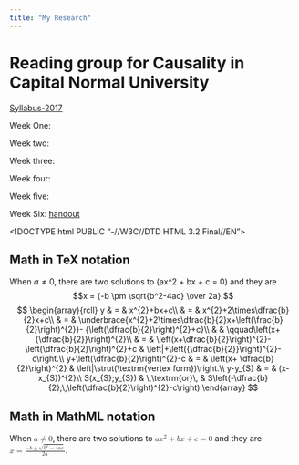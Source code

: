 ```yaml
---
title: "My Research"
---
```


# Reading group for Causality in Capital Normal University

[Syllabus-2017](http://pan.baidu.com/s/1qYqNSVq)


Week One:

Week two:

Week three:

Week four:

Week five:

Week Six:       [handout](http://pan.baidu.com/s/1kV67fmv)






<!DOCTYPE html PUBLIC "-//W3C//DTD HTML 3.2 Final//EN">
<html>
<head>
<title>Mathedemo</title>
<script type="text/x-mathjax-config">
  MathJax.Hub.Config({tex2jax: {inlineMath: [['$','$'], ['\\(','\\)']]}});
</script>
<script type="text/javascript"
  src="http://cdn.mathjax.org/mathjax/latest/MathJax.js?config=TeX-AMS-MML_HTMLorMML">
</script>
</head>

<body>
<h2>Math in TeX notation</h2>

When $a \ne 0$, there are two solutions to \(ax^2 + bx + c = 0\) and they are
$$x = {-b \pm \sqrt{b^2-4ac} \over 2a}.$$
$$ \begin{array}{rcll}
y & = & x^{2}+bx+c\\
  & = & x^{2}+2\times\dfrac{b}{2}x+c\\
  & = & \underbrace{x^{2}+2\times\dfrac{b}{2}x+\left(\frac{b}{2}\right)^{2}}-
      {\left(\dfrac{b}{2}\right)^{2}+c}\\
  &  & \qquad\left(x+{\dfrac{b}{2}}\right)^{2}\\
  & = & \left(x+\dfrac{b}{2}\right)^{2}-\left(\dfrac{b}{2}\right)^{2}+c 
  & \left|+\left({\dfrac{b}{2}}\right)^{2}-c\right.\\
    y+\left(\dfrac{b}{2}\right)^{2}-c & = & \left(x+
    \dfrac{b}{2}\right)^{2} & \left|\strut(\textrm{vertex form})\right.\\
y-y_{S} & = & (x-x_{S})^{2}\\
S(x_{S};y_{S}) & \,\textrm{or}\, 
    & S\left(-\dfrac{b}{2};\,\left(\dfrac{b}{2}\right)^{2}-c\right)
\end{array} $$

<h2>Math in MathML notation</h2>

When <math><mi>a</mi><mo>&#x2260;</mo><mn>0</mn></math>,
there are two solutions to <math>
  <mi>a</mi><msup><mi>x</mi><mn>2</mn></msup>
  <mo>+</mo> <mi>b</mi><mi>x</mi>
  <mo>+</mo> <mi>c</mi> <mo>=</mo> <mn>0</mn>
</math> and they are
<math mode="display">
  <mi>x</mi> <mo>=</mo>
  <mrow>
    <mfrac>
      <mrow>
        <mo>&#x2212;</mo>
        <mi>b</mi>
        <mo>&#x00B1;</mo>
        <msqrt>
          <msup><mi>b</mi><mn>2</mn></msup>
          <mo>&#x2212;</mo>
          <mn>4</mn><mi>a</mi><mi>c</mi>
        </msqrt>
      </mrow>
      <mrow> <mn>2</mn><mi>a</mi> </mrow>
    </mfrac>
  </mrow>
  <mtext>.</mtext>
</math>
</body>
</html>